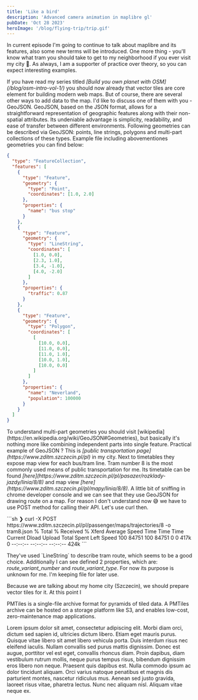 ```yaml
---
title: 'Like a bird'
description: 'Advanced camera animation in maplibre gl'
pubDate: 'Oct 28 2023'
heroImage: '/blog/flying-trip/trip.gif'
---
```


<p class="text-justify">In current episode I'm going to continue to talk about maplibre and its features, also some new terms will be introduced. 
One more thing - you'll know what tram you should take to get to my neighborhood if you ever visit my city 🤣.
As always, I am a supporter of practice over theory, so you can expect interesting examples. </p>

<p class="text-justify">If you have read my series titled <i class="text-[var(--accent)]">[Build you own planet with OSM](/blog/osm-intro-vol-1/)</i> you should now already that vector tiles are 
core element for building modern web maps. But of course, there are several other ways to add data to the map. I'd like to discuss one of them with you - GeoJSON.
GeoJSON, based on the JSON format, allows for a straightforward representation of geographic features along with their non-spatial attributes. Its undeniable 
advantage is simplicity, readability, and ease of transfer between different environments. Following geometries can be described via GeoJSON: points, line strings, polygons and multi-part 
collections of these types. Example file including abovementiones geometries you can find below:</p>

```json
{
  "type": "FeatureCollection",
  "features": [
    {
      "type": "Feature",
      "geometry": {
        "type": "Point",
        "coordinates": [1.0, 2.0]
      },
      "properties": {
        "name": "bus stop"
      }
    },
    {
      "type": "Feature",
      "geometry": {
        "type": "LineString",
        "coordinates": [
          [1.0, 0.0],
          [2.3, 1.0],
          [3.4, -1.0],
          [4.0, -2.0]
        ]
      },
      "properties": {
        "traffic": 0.87
      }
    },
    {
      "type": "Feature",
      "geometry": {
        "type": "Polygon",
        "coordinates": [
          [
            [10.0, 0.0],
            [11.0, 0.0],
            [11.0, 1.0],
            [10.0, 1.0],
            [10.0, 0.0]
          ]
        ]
      },
      "properties": {
        "name": "Neverland",
        "population": 100000
      }
    }
  ]
}
```
<p class="text-justify">To understand multi-part geometries you should visit [wikipedia](https://en.wikipedia.org/wiki/GeoJSON#Geometries), but basically it's 
nothing more like combining independent parts into single feature. Practical example of GeoJSON ? This is <i class="text-[var(--accent)]">[public transportation page](https://www.zditm.szczecin.pl/pl)</i> in my city. 
Next to timetables they expose map view for each bus/tram line. Tram number 8 is the most commonly used means of public transportation for me. Its timetable can be found <i class="text-[var(--accent)]">[here](https://www.zditm.szczecin.pl/pl/pasazer/rozklady-jazdy/linia/8/8)</i> 
and map view <i class="text-[var(--accent)]">[here](https://www.zditm.szczecin.pl/pl/mapy/linia/8/8)</i>. A little bit of sniffing in chrome developer console 
and we can see that they use GeoJSON for drawing route on a map. For reason I don't understand now 😅 we have to use POST method for calling their API. Let's use curl then.</p>
```sh
❯ curl -X POST https://www.zditm.szczecin.pl/pl/passenger/maps/trajectories/8 -o tram8.json
  % Total    % Received % Xferd  Average Speed   Time    Time     Time  Current
                                 Dload  Upload   Total   Spent    Left  Speed
100 84751  100 84751    0     0   417k      0 --:--:-- --:--:-- --:--:--  424k
```
<p class="text-justify">They've used `LineString` to describe tram route, which seems to be a good choice. Additionally I can see defined 2 properties, which are: <i>route_variant_number</i> and <i>route_variant_type</i>.
For now its purpose is unknown for me. I'm keeping file for later use.</p>

Because we are talking about my home city (Szczecin), we should prepare vector tiles for it. At this point I 

PMTiles is a single-file archive format for pyramids of tiled data. A PMTiles archive can be hosted on a storage platform like S3, and enables low-cost, zero-maintenance map applications.


<div class="w-100 h-[400px]">
    <FlyingTrip client:only="react"  />
</div>


Lorem ipsum dolor sit amet, consectetur adipiscing elit. Morbi diam orci, dictum sed sapien id, ultricies dictum libero. 
Etiam eget mauris purus. Quisque vitae libero sit amet libero vehicula porta. Duis interdum risus nec eleifend iaculis. 
Nullam convallis sed purus mattis dignissim. Donec est augue, porttitor vel est eget, convallis rhoncus diam. Proin dapibus, 
diam vestibulum rutrum mollis, neque purus tempus risus, bibendum dignissim eros libero non neque. Praesent quis dapibus est. 
Nulla commodo ipsum ac dolor tincidunt aliquam. Orci varius natoque penatibus et magnis dis parturient montes, nascetur ridiculus mus. 
Aenean sed justo gravida, laoreet risus vitae, pharetra lectus. Nunc nec aliquam nisl. Aliquam vitae neque ex.
